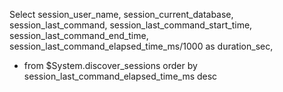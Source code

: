 Select 
session_user_name, 
session_current_database,
session_last_command, 
session_last_command_start_time, 
session_last_command_end_time,
session_last_command_elapsed_time_ms/1000 as duration_sec, 
* from $System.discover_sessions
order by session_last_command_elapsed_time_ms desc